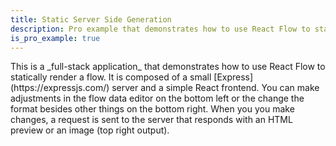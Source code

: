 ```yaml
---
title: Static Server Side Generation
description: Pro example that demonstrates how to use React Flow to statically generate a Flow
is_pro_example: true
---
```



<ExampleLayout>
This is a _full-stack application_ that demonstrates how to use React Flow to statically render a flow. It is composed of a small [Express](https://expressjs.com/) server and a simple React frontend. You can make adjustments in the flow data editor on the bottom left or the change the format besides other things on the bottom right. When you you make changes, a request is sent to the server that responds with an HTML preview or an image (top right output).

<ProExampleViewer slug="static-server-side-generation" />

</ExampleLayout>
